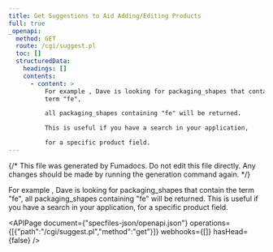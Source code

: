 ```yaml
---
title: Get Suggestions to Aid Adding/Editing Products
full: true
_openapi:
  method: GET
  route: /cgi/suggest.pl
  toc: []
  structuredData:
    headings: []
    contents:
      - content: >
          For example , Dave is looking for packaging_shapes that contain the
          term "fe",

          all packaging_shapes containing "fe" will be returned.

          This is useful if you have a search in your application,

          for a specific product field.
---
```


{/* This file was generated by Fumadocs. Do not edit this file directly. Any changes should be made by running the generation command again. */}

For example , Dave is looking for packaging_shapes that contain the term "fe",
all packaging_shapes containing "fe" will be returned.
This is useful if you have a search in your application,
for a specific product field.


<APIPage document={"specfiles-json/openapi.json"} operations={[{"path":"/cgi/suggest.pl","method":"get"}]} webhooks={[]} hasHead={false} />